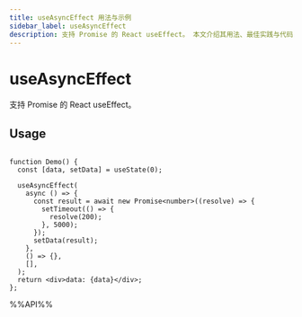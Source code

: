 ```yaml
---
title: useAsyncEffect 用法与示例
sidebar_label: useAsyncEffect
description: 支持 Promise 的 React useEffect。 本文介绍其用法、最佳实践与代码示例。适用于 React 开发中需要处理副作用的场景。
---
```

# useAsyncEffect

支持 Promise 的 React useEffect。


## Usage

```tsx live

function Demo() {
  const [data, setData] = useState(0);

  useAsyncEffect(
    async () => {
      const result = await new Promise<number>((resolve) => {
        setTimeout(() => {
          resolve(200);
        }, 5000);
      });
      setData(result);
    },
    () => {},
    [],
  );
  return <div>data: {data}</div>;
};

```

%%API%%